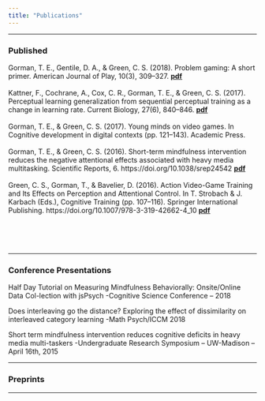 ```yaml
---
title: "Publications"
---
```





-----

### Published

Gorman, T. E., Gentile, D. A., & Green, C. S. (2018). Problem gaming: A short primer. American Journal of Play, 10(3), 309–327. 
[<u><B>pdf</u></B>](pdf/Gorman et al_2018_Problem_gaming.pdf){target="_blank"}
\
\
Kattner, F., Cochrane, A., Cox, C. R., Gorman, T. E., & Green, C. S. (2017). Perceptual learning generalization from sequential perceptual training as a change in learning rate. Current Biology, 27(6), 840–846.
[<u><B>pdf</u></B>](pdf/Kattner_2017 _Perceptual_learning_generalization_from_sequential.pdf){target="_blank"}
\
\
Gorman, T. E., & Green, C. S. (2017). Young minds on video games. In Cognitive development in digital contexts (pp. 121–143). Academic Press. 
\
\
Gorman, T. E., & Green, C. S. (2016). Short-term mindfulness intervention reduces the negative attentional effects associated with heavy media multitasking. Scientific Reports, 6. https://doi.org/10.1038/srep24542 
[<u><B>pdf</u></B>](pdf/Gorman_Green_2016_Short-term_mindfulness_intervention_reduces_the_negative_attentional_effects.pdf){target="_blank"}
\
\
Green, C. S., Gorman, T., & Bavelier, D. (2016). Action Video-Game Training and Its Effects on Perception and Attentional Control. In T. Strobach & J. Karbach (Eds.), Cognitive Training (pp. 107–116). Springer International Publishing.  https://doi.org/10.1007/978-3-319-42662-4_10 
[<u><B>pdf</u></B>](pdf/AVG_CognitiveTraining_Green_Gorman_Bavelier.pdf){target="_blank"}



\
\
\

-----

### Conference Presentations

Half Day Tutorial on Measuring Mindfulness Behaviorally: Onsite/Online Data Col-lection with jsPsych 
-Cognitive Science Conference – 2018

Does interleaving go the distance? Exploring the effect of dissimilarity on interleaved category learning 
-Math Psych/ICCM 2018

Short term mindfulness intervention reduces cognitive deficits in heavy media multi-taskers
-Undergraduate Research Symposium – UW-Madison – April 16th, 2015

-----


### Preprints


-----
